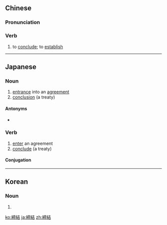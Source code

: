 {{also|缔结}}
==Chinese==
{{zh-forms|s=缔结}}

===Pronunciation===
{{zh-pron
|m=dìjié
|c=dai3 git3,dai6 git3,tai3 git3
|mn=tē-kiat
|cat=v
}}

===Verb===
{{zh-verb}}

# to [[conclude]]; to [[establish]] {{gloss|a treaty, pact, agreement, protocol, etc.}}

{{zh-cat|Advanced}}

----

==Japanese==
{{ja-kanjitab|てい|けつ|yomi=on}}

===Noun===
{{ja-noun|ていけつ}}

# [[entrance]] into an [[agreement]]
# [[conclusion]] (a treaty)

====Antonyms====
* {{sense|conclusion}} {{ja-r|破棄|はき|[[annulment]]}}

===Verb===
{{ja-verb-suru|tr=trans|ていけつ}}

# [[enter]] an agreement
# [[conclude]] (a treaty)

====Conjugation====
{{ja-suru|ていけつ}}
----
==Korean==
{{ko-hanjatab}}

===Noun===
{{ko-noun|hj|hangeul=체결}}

# {{hanja form of|체결}}

[[ko:締結]]
[[ja:締結]]
[[zh:締結]]